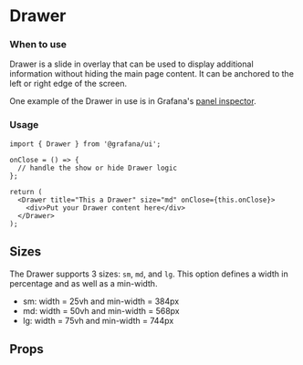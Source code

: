 
<Meta title="MDX|Drawer" component={Drawer} />

# Drawer

### When to use

Drawer is a slide in overlay that can be used to display additional information without hiding the main page content. It can be anchored to the left or right edge of the screen.

One example of the Drawer in use is in Grafana's [panel inspector](https://grafana.com/docs/grafana/latest/panels/inspect-panel/).

### Usage

```tsx
import { Drawer } from '@grafana/ui';

onClose = () => {
  // handle the show or hide Drawer logic
};

return (
  <Drawer title="This a Drawer" size="md" onClose={this.onClose}>
    <div>Put your Drawer content here</div>
  </Drawer>
);
```

## Sizes

The Drawer supports 3 sizes: `sm`, `md`, and `lg`. This option defines a width in percentage and as well as a min-width.

- sm: width = 25vh and min-width = 384px
- md: width = 50vh and min-width = 568px
- lg: width = 75vh and min-width = 744px

## Props

<Props of={Drawer} />
